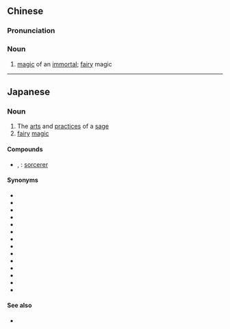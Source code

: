 {{also|仙术}}
==Chinese==
{{zh-forms|s=仙术}}

===Pronunciation===
{{zh-pron
|m=xiānshù
|c=sin1 seot6
|cat=n
}}

===Noun===
{{zh-noun}}

# [[magic]] of an [[immortal]]; [[fairy]] magic

----

==Japanese==
{{ja-kanjitab|仙|術}}

===Noun===
{{ja-noun|せんじゅつ}}

# The [[art]]s and [[practice]]s of a [[sage]]
# [[fairy]] [[magic]]

====Compounds====
* {{ja-r|仙術師|せんじゅつし}}, {{ja-r|仙術士|せんじゅつし}}: [[sorcerer]]

====Synonyms====
{{der-top|Synonyms}}
* {{ja-r|仙法|せんぽう}}
* {{ja-r|仙道|せんどう}}
* {{ja-r|仙導|せんどう}}
* {{ja-r|魔術|まじゅつ}}
* {{ja-r|奇術|きじゅつ}}
* {{ja-r|妖術|ようじゅつ}}
* {{ja-r|鬼術|きじゅつ}}
* {{ja-r|呪術|じゅじゅつ}}
* {{ja-r|邪術|じゃじゅつ}}
* {{ja-r|巫術|ふじゅつ}}
* {{ja-r|霊術|れいじゅつ}}
* {{ja-r|幻術|げんじゅつ}}
* {{ja-r|聖術|せいじゅつ}}
* {{ja-r|陰陽道|おんみょうどう}}
{{der-bottom}}

====See also====
* {{pedialite|lang=ja}}